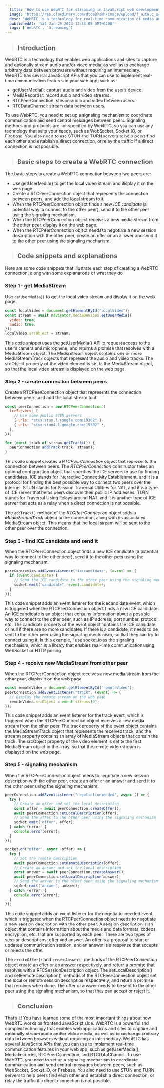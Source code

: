 ```yaml
---
  title: 'How to use WebRTC for streaming in JavaScript web development'
  image: 'https://res.cloudinary.com/dtce87smh/image/upload/f_auto,c_scale,w_1000,ar_16:9/v1690656294/writing-code_ucjrbo.jpg'
  desc: 'WebRTC is a technology for real-time communication of media and data between browsers.'
  publishedAt: 'Sat Jan 29 2023 12:33:05 GMT+0200'
  tags: ['WebRTC', 'Streaming']
---
```


> ## Introduction

WebRTC is a technology that enables web applications and sites to capture and optionally stream audio and/or video media, as well as to exchange arbitrary data between browsers without requiring an intermediary. WebRTC has several JavaScript APIs that you can use to implement real-time communication features in your web app, such as:

- getUserMedia(): capture audio and video from the user’s device.
- MediaRecorder: record audio and video streams.
- RTCPeerConnection: stream audio and video between users.
- RTCDataChannel: stream data between users.

To use WebRTC, you need to set up a signaling mechanism to coordinate communication and send control messages between peers. Signaling methods and protocols are not specified by WebRTC, so you can use any technology that suits your needs, such as WebSocket, Socket.IO, or Firebase. You also need to use STUN and TURN servers to help peers find each other and establish a direct connection, or relay the traffic if a direct connection is not possible.

> ## Basic steps to create a WebRTC connection
The basic steps to create a WebRTC connection between two peers are:

- Use getUserMedia() to get the local video stream and display it on the web page.
- Create a RTCPeerConnection object that represents the connection between peers, and add the local stream to it.
- When the RTCPeerConnection object finds a new _ICE candidate_ (a potential way to connect to the other peer), send it to the other peer using the signaling mechanism.
- When the RTCPeerConnection object receives a new media stream from the other peer, display it on the web page.
- When the RTCPeerConnection object needs to negotiate a new session description with the other peer, create an offer or an answer and send it to the other peer using the signaling mechanism.

> ## Code snippets and explanations
Here are some code snippets that illustrate each step of creating a WebRTC connection, along with some explanations of what they do.

### Step 1 - get MediaStream
Use `getUserMedia()` to get the local video stream and display it on the web page.
```js
const localVideo = document.getElementById("localVideo");
const stream = await navigator.mediaDevices.getUserMedia({
  video: true,
  audio: true,
});
localVideo.srcObject = stream;
```

This code snippet uses the getUserMedia() API to request access to the user’s camera and microphone, and returns a promise that resolves with a MediaStream object. The MediaStream object contains one or more MediaStreamTrack objects that represent the audio and video tracks. The srcObject property of the video element is set to the MediaStream object, so that the local video stream is displayed on the web page.

### Step 2 - create connection between peers
Create a RTCPeerConnection object that represents the connection between peers, and add the local stream to it.
```js
const peerConnection = new RTCPeerConnection({
  iceServers: [
    // Use some public STUN servers
    { urls: "stun:stun.l.google.com:19302" },
    { urls: "stun:stun4.l.google.com:19302" },
  ],
});

for (const track of stream.getTracks()) {
  peerConnection.addTrack(track, stream);
}
```
This code snippet creates a _RTCPeerConnection_ object that represents the connection between peers. The _RTCPeerConnection_ constructor takes an optional configuration object that specifies the ICE servers to use for finding candidates. ICE stands for Interactive Connectivity Establishment, and it is a protocol for finding the best possible way to connect two peers over the internet. STUN stands for Session Traversal Utilities for NAT, and it is a type of ICE server that helps peers discover their public IP addresses. TURN stands for Traversal Using Relays around NAT, and it is another type of ICE server that acts as a relay when a direct connection is not possible.

The `addTrack()` method of the _RTCPeerConnection_ object adds a _MediaStreamTrack_ object to the connection, along with its associated MediaStream object. This means that the local stream will be sent to the other peer over the connection.

### Step 3 - find ICE candidate and send it
When the RTCPeerConnection object finds a new ICE candidate (a potential way to connect to the other peer), send it to the other peer using the signaling mechanism.
```js
peerConnection.addEventListener("icecandidate", (event) => {
  if (event.candidate) {
    // Send the ICE candidate to the other peer using the signaling mechanism
    socket.emit("candidate", event.candidate);
  }
});
```
This code snippet adds an event listener for the icecandidate event, which is triggered when the RTCPeerConnection object finds a new ICE candidate. An ICE candidate is an object that contains information about a possible way to connect to the other peer, such as IP address, port number, protocol, etc. The candidate property of the event object contains the ICE candidate, or null if there are no more candidates. If there is a candidate, it needs to be sent to the other peer using the signaling mechanism, so that they can try to connect using it. In this example, I use socket.io as the signaling mechanism, which is a library that enables real-time communication using WebSocket or HTTP polling.

### Step 4 - receive new MediaStream from other peer
When the RTCPeerConnection object receives a new media stream from the other peer, display it on the web page.
```js
const remoteVideo = document.getElementById("remoteVideo");
peerConnection.addEventListener("track", (event) => {
  // Display the remote stream on the web page
  remoteVideo.srcObject = event.streams[0];
});
```
This code snippet adds an event listener for the track event, which is triggered when the RTCPeerConnection object receives a new media stream from the other peer. The track property of the event object contains the MediaStreamTrack object that represents the received track, and the streams property contains an array of MediaStream objects that contain the track. The srcObject property of the video element is set to the first MediaStream object in the array, so that the remote video stream is displayed on the web page.

### Step 5 - signaling mechanism
When the RTCPeerConnection object needs to negotiate a new session description with the other peer, create an offer or an answer and send it to the other peer using the signaling mechanism.
```js
peerConnection.addEventListener("negotiationneeded", async () => {
  try {
    // Create an offer and set the local description
    const offer = await peerConnection.createOffer();
    await peerConnection.setLocalDescription(offer);
    // Send the offer to the other peer using the signaling mechanism
    socket.emit("offer", offer);
  } catch (error) {
    console.error(error);
  }
});

socket.on("offer", async (offer) => {
  try {
    // Set the remote description
    await peerConnection.setRemoteDescription(offer);
    // Create an answer and set the local description
    const answer = await peerConnection.createAnswer();
    await peerConnection.setLocalDescription(answer);
    // Send the answer to the other peer using the signaling mechanism
    socket.emit("answer", answer);
  } catch (error) {
    console.error(error);
  }
});
```

This code snippet adds an event listener for the negotiationneeded event, which is triggered when the RTCPeerConnection object needs to negotiate a new session description with the other peer. A session description is an object that contains information about the media and data formats, codecs, encryption, etc. that are supported by each peer. There are two types of session descriptions: offer and answer. An offer is a proposal to start or update a communication session, and an answer is a response that accepts or rejects the offer.

The `createOffer()` and `createAnswer()` methods of the RTCPeerConnection object create an offer or an answer respectively, and return a promise that resolves with a RTCSessionDescription object. The setLocalDescription() and setRemoteDescription() methods of the RTCPeerConnection object set the local or remote session description respectively, and return a promise that resolves when done. The offer or answer needs to be sent to the other peer using the signaling mechanism, so that they can accept or reject it.

> ## Conclusion
That’s it! You have learned some of the most important things about how WebRTC works on frontend JavaScript side. WebRTC is a powerful and complex technology that enables web applications and sites to capture and optionally stream audio and/or video media, as well as to exchange arbitrary data between browsers without requiring an intermediary. WebRTC has several JavaScript APIs that you can use to implement real-time communication features in your web app, such as getUserMedia(), MediaRecorder, RTCPeerConnection, and RTCDataChannel. To use WebRTC, you need to set up a signaling mechanism to coordinate communication and send control messages between peers, such as WebSocket, Socket.IO, or Firebase. You also need to use STUN and TURN servers to help peers find each other and establish a direct connection, or relay the traffic if a direct connection is not possible.

